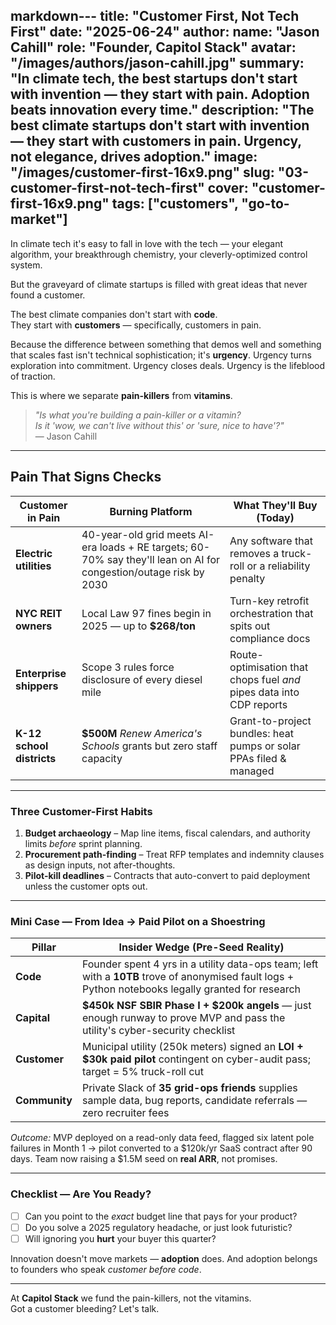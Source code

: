 markdown---
title: "Customer First, Not Tech First"
date: "2025-06-24"
author:
  name: "Jason Cahill"
  role: "Founder, Capitol Stack"
  avatar: "/images/authors/jason-cahill.jpg"
summary: "In climate tech, the best startups don't start with invention — they start with pain. Adoption beats innovation every time."
description: "The best climate startups don't start with invention — they start with customers in pain. Urgency, not elegance, drives adoption."
image: "/images/customer-first-16x9.png"
slug: "03-customer-first-not-tech-first"
cover: "customer-first-16x9.png"
tags: ["customers", "go-to-market"]
---

In climate tech it's easy to fall in love with the tech — your elegant algorithm, your breakthrough chemistry, your cleverly-optimized control system.

But the graveyard of climate startups is filled with great ideas that never found a customer.

The best climate companies don't start with **code**.  
They start with **customers** — specifically, customers in pain.

Because the difference between something that demos well and something that scales fast isn't technical sophistication; it's **urgency**. Urgency turns exploration into commitment. Urgency closes deals. Urgency is the lifeblood of traction.

This is where we separate **pain-killers** from **vitamins**.

> *"Is what you're building a pain-killer or a vitamin?  
>  Is it 'wow, we can't live without this' or 'sure, nice to have'?"*  
>  — Jason Cahill

---

## Pain That Signs Checks

| Customer in Pain | Burning Platform | What They'll Buy (Today) |
|------------------|------------------|--------------------------|
| **Electric utilities** | 40-year-old grid meets AI-era loads + RE targets; 60-70% say they'll lean on AI for congestion/outage risk by 2030 | Any software that removes a truck-roll or a reliability penalty |
| **NYC REIT owners** | Local Law 97 fines begin in 2025 — up to **$268/ton** | Turn-key retrofit orchestration that spits out compliance docs |
| **Enterprise shippers** | Scope 3 rules force disclosure of every diesel mile | Route-optimisation that chops fuel *and* pipes data into CDP reports |
| **K-12 school districts** | **$500M** *Renew America's Schools* grants but zero staff capacity | Grant-to-project bundles: heat pumps or solar PPAs filed & managed |

---

### Three Customer-First Habits

1. **Budget archaeology** – Map line items, fiscal calendars, and authority limits *before* sprint planning.
2. **Procurement path-finding** – Treat RFP templates and indemnity clauses as design inputs, not after-thoughts.
3. **Pilot-kill deadlines** – Contracts that auto-convert to paid deployment unless the customer opts out.

---

### Mini Case — From Idea → Paid Pilot on a Shoestring

| Pillar | Insider Wedge (Pre-Seed Reality) |
|--------|----------------------------------|
| **Code** | Founder spent 4 yrs in a utility data-ops team; left with a **10TB** trove of anonymised fault logs + Python notebooks legally granted for research |
| **Capital** | **$450k NSF SBIR Phase I + $200k angels** — just enough runway to prove MVP and pass the utility's cyber-security checklist |
| **Customer** | Municipal utility (250k meters) signed an **LOI + $30k paid pilot** contingent on cyber-audit pass; target = 5% truck-roll cut |
| **Community** | Private Slack of **35 grid-ops friends** supplies sample data, bug reports, candidate referrals — zero recruiter fees |

*Outcome:* MVP deployed on a read-only data feed, flagged six latent pole failures in Month 1 → pilot converted to a $120k/yr SaaS contract after 90 days. Team now raising a $1.5M seed on **real ARR**, not promises.

---

### Checklist — Are You Ready?

- [ ] Can you point to the *exact* budget line that pays for your product?
- [ ] Do you solve a 2025 regulatory headache, or just look futuristic?
- [ ] Will ignoring you **hurt** your buyer this quarter?

Innovation doesn't move markets — **adoption** does. And adoption belongs to founders who speak *customer before code*.

---

At **Capitol Stack** we fund the pain-killers, not the vitamins.  
Got a customer bleeding? Let's talk.
